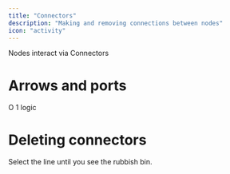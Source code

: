 ```yaml
---
title: "Connectors"
description: "Making and removing connections between nodes"
icon: "activity"
---
```



Nodes interact via Connectors

# Arrows and ports

O 1 logic

# Deleting connectors

Select the line until you see the rubbish bin.